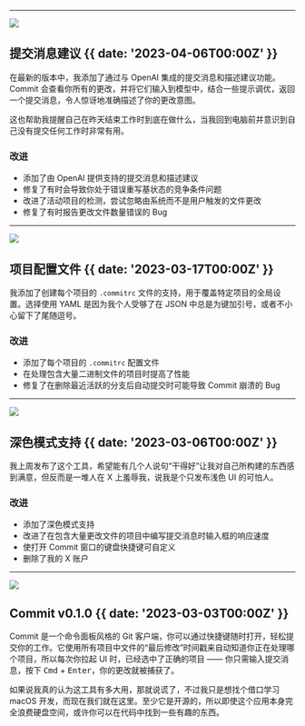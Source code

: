 

---

![](@/images/commit-suggestions.png)

## 提交消息建议 {{ date: '2023-04-06T00:00Z' }}

在最新的版本中，我添加了通过与 OpenAI 集成的提交消息和描述建议功能。Commit 会查看你所有的更改，并将它们输入到模型中，结合一些提示调优，返回一个提交消息，令人惊讶地准确描述了你的更改意图。

这也帮助我提醒自己在昨天结束工作时到底在做什么，当我回到电脑前并意识到自己没有提交任何工作时非常有用。

### <SparkleIcon /> 改进

- 添加了由 OpenAI 提供支持的提交消息和描述建议
- 修复了有时会导致你处于错误重写基状态的竞争条件问题
- 改进了活动项目的检测，尝试忽略由系统而不是用户触发的文件更改
- 修复了有时报告更改文件数量错误的 Bug

---

![](@/images/configuration-files.png)

## 项目配置文件 {{ date: '2023-03-17T00:00Z' }}

我添加了创建每个项目的 `.commitrc` 文件的支持，用于覆盖特定项目的全局设置。选择使用 YAML 是因为我个人受够了在 JSON 中总是为键加引号，或者不小心留下了尾随逗号。

### <SparkleIcon /> 改进

- 添加了每个项目的 `.commitrc` 配置文件
- 在处理包含大量二进制文件的项目时提高了性能
- 修复了在删除最近活跃的分支后自动提交时可能导致 Commit 崩溃的 Bug

---

![](@/images/dark-mode.png)

## 深色模式支持 {{ date: '2023-03-06T00:00Z' }}

我上周发布了这个工具，希望能有几个人说句“干得好”让我对自己所构建的东西感到满意，但反而是一堆人在 X 上羞辱我，说我是个只发布浅色 UI 的可怕人。

### <SparkleIcon /> 改进

- 添加了深色模式支持
- 改进了在包含大量更改文件的项目中编写提交消息时输入框的响应速度
- 使打开 Commit 窗口的键盘快捷键可自定义
- 删除了我的 X 账户

---

![](@/images/first-release.png)

## Commit v0.1.0 {{ date: '2023-03-03T00:00Z' }}

Commit 是一个命令面板风格的 Git 客户端，你可以通过快捷键随时打开，轻松提交你的工作。它使用所有项目中文件的“最后修改”时间戳来自动知道你正在处理哪个项目，所以每次你拉起 UI 时，已经选中了正确的项目 —— 你只需输入提交消息，按下 <kbd>Cmd</kbd> + <kbd>Enter</kbd>，你的更改就被捕获了。

如果说我真的认为这工具有多大用，那就说谎了，不过我只是想找个借口学习 macOS 开发，而现在我们就在这里。至少它是开源的，所以即使这个应用本身完全浪费硬盘空间，或许你可以在代码中找到一些有趣的东西。
